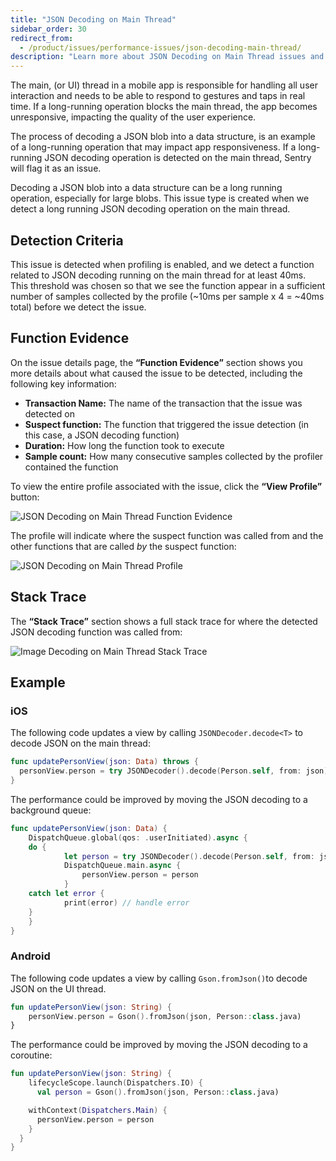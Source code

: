 ```yaml
---
title: "JSON Decoding on Main Thread"
sidebar_order: 30
redirect_from:
  - /product/issues/performance-issues/json-decoding-main-thread/
description: "Learn more about JSON Decoding on Main Thread issues and how to diagnose and fix them."
---
```


The main, (or UI) thread in a mobile app is responsible for handling all user interaction and needs to be able to respond to gestures and taps in real time. If a long-running operation blocks the main thread, the app becomes unresponsive, impacting the quality of the user experience.

The process of decoding a JSON blob into a data structure, is an example of a long-running operation that may impact app responsiveness. If a long-running JSON decoding operation is detected on the main thread, Sentry will flag it as an issue.

Decoding a JSON blob into a data structure can be a long running operation, especially for large blobs. This issue type is created when we detect a long running JSON decoding operation on the main thread.

## Detection Criteria

This issue is detected when profiling is enabled, and we detect a function related to JSON decoding running on the main thread for at least 40ms. This threshold was chosen so that we see the function appear in a sufficient number of samples collected by the profile (~10ms per sample x 4 = ~40ms total) before we detect the issue.

## Function Evidence

On the issue details page, the **“Function Evidence”** section shows you more details about what caused the issue to be detected, including the following key information:

- **Transaction Name:** The name of the transaction that the issue was detected on
- **Suspect function:** The function that triggered the issue detection (in this case, a JSON decoding function)
- **Duration:** How long the function took to execute
- **Sample count:** How many consecutive samples collected by the profiler contained the function

To view the entire profile associated with the issue, click the **“View Profile”** button:

![JSON Decoding on Main Thread Function Evidence](json-decoding-function-evidence.png)

The profile will indicate where the suspect function was called from and the other functions that are called *by* the suspect function:

![JSON Decoding on Main Thread Profile](json-decoding-profile.png)

## Stack Trace

The **“Stack Trace”** section shows a full stack trace for where the detected JSON decoding function was called from:

![Image Decoding on Main Thread Stack Trace](json-decoding-stack-trace.png)

## Example

### iOS

The following code updates a view by calling `JSONDecoder.decode<T>` to decode JSON on the main thread:

```swift
func updatePersonView(json: Data) throws {
  personView.person = try JSONDecoder().decode(Person.self, from: json)
}
```

The performance could be improved by moving the JSON decoding to a background queue:

```swift
func updatePersonView(json: Data) {
	DispatchQueue.global(qos: .userInitiated).async {
    do {
			let person = try JSONDecoder().decode(Person.self, from: json)
			DispatchQueue.main.async {
				personView.person = person
			}
    catch let error {
			print(error) // handle error
    }
	}
}
```

### Android

The following code updates a view by calling `Gson.fromJson()`to decode JSON on the UI thread.

```kotlin
fun updatePersonView(json: String) {
	personView.person = Gson().fromJson(json, Person::class.java)
}
```

The performance could be improved by moving the JSON decoding to a coroutine:

```kotlin
fun updatePersonView(json: String) {
	lifecycleScope.launch(Dispatchers.IO) {
	  val person = Gson().fromJson(json, Person::class.java)

    withContext(Dispatchers.Main) {
      personView.person = person
    }
  }
}
```
